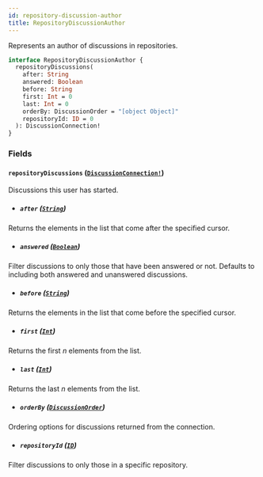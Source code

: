 ```yaml
---
id: repository-discussion-author
title: RepositoryDiscussionAuthor
---
```


Represents an author of discussions in repositories.

```graphql
interface RepositoryDiscussionAuthor {
  repositoryDiscussions(
    after: String
    answered: Boolean
    before: String
    first: Int = 0
    last: Int = 0
    orderBy: DiscussionOrder = "[object Object]"
    repositoryId: ID = 0
  ): DiscussionConnection!
}
```

### Fields

#### `repositoryDiscussions` ([`DiscussionConnection!`](/docs/api/objects/discussion-connection))

Discussions this user has started.

- ##### `after` ([`String`](/docs/api/scalars/string))

Returns the elements in the list that come after the specified cursor.

- ##### `answered` ([`Boolean`](/docs/api/scalars/boolean))

Filter discussions to only those that have been answered or not. Defaults to
including both answered and unanswered discussions.

- ##### `before` ([`String`](/docs/api/scalars/string))

Returns the elements in the list that come before the specified cursor.

- ##### `first` ([`Int`](/docs/api/scalars/int))

Returns the first _n_ elements from the list.

- ##### `last` ([`Int`](/docs/api/scalars/int))

Returns the last _n_ elements from the list.

- ##### `orderBy` ([`DiscussionOrder`](/docs/api/inputs/discussion-order))

Ordering options for discussions returned from the connection.

- ##### `repositoryId` ([`ID`](/docs/api/scalars/id))

Filter discussions to only those in a specific repository.
